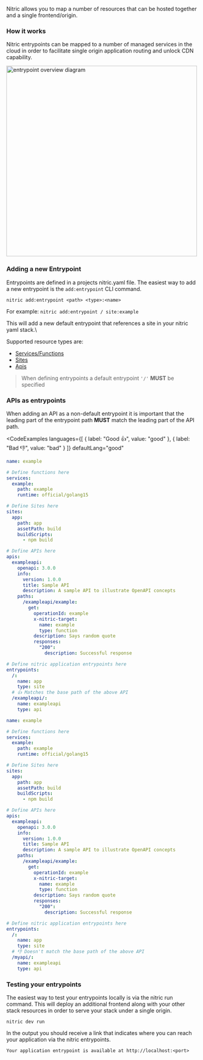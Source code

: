 Nitric allows you to map a number of resources that can be hosted together and a single frontend/origin.

### How it works

Nitric entrypoints can be mapped to a number of managed services in the cloud in order to facilitate single origin application routing
and unlock CDN capability.

<img
  src="../assets/img/nitric-entrypoints.svg"
  height="500"
  alt="entrypoint overview diagram"
/>

### Adding a new Entrypoint

Entrypoints are defined in a projects nitric.yaml file. The easiest way to add a new entrypoint is the `add:entrypoint` CLI command.

`nitric add:entrypoint <path> <type>:<name>`

For example: `nitric add:entrypoint / site:example`

This will add a new default entrypoint that references a site in your nitric yaml stack.\

Supported resource types are:

- [Services/Functions](./services)
- [Sites](./sites)
- [Apis](./api-gateways)

> When defining entrypoints a default entrypoint `'/'` **MUST** be specified

### APIs as entrypoints

When adding an API as a non-default entrypoint it is important that the leading part of the entrypoint path **MUST** match the leading part of the API path.

<CodeExamples
languages={[
	{
		label: "Good 👍",
		value: "good"
	},
	{
		label: "Bad 👎",
		value: "bad"
	}
	]}
	defaultLang="good"
>
<CodeExample lang="good">

```yaml
name: example

# Define functions here
services:
  example:
    path: example
    runtime: official/golang15

# Define Sites here
sites:
  app:
    path: app
    assetPath: build
    buildScripts:
      - npm build

# Define APIs here
apis:
  exampleapi:
    openapi: 3.0.0
    info:
      version: 1.0.0
      title: Sample API
      description: A sample API to illustrate OpenAPI concepts
    paths:
      /exampleapi/example:
        get:
          operationId: example
          x-nitric-target:
            name: example
            type: function
          description: Says random quote
          responses:
            "200":
              description: Successful response

# Define nitric application entrypoints here
entrypoints:
  /:
    name: app
    type: site
  # 👍 Matches the base path of the above API
  /exampleapi/:
    name: exampleapi
    type: api
```

</CodeExample>
<CodeExample lang="bad">

```yaml
name: example

# Define functions here
services:
  example:
    path: example
    runtime: official/golang15

# Define Sites here
sites:
  app:
    path: app
    assetPath: build
    buildScripts:
      - npm build

# Define APIs here
apis:
  exampleapi:
    openapi: 3.0.0
    info:
      version: 1.0.0
      title: Sample API
      description: A sample API to illustrate OpenAPI concepts
    paths:
      /exampleapi/example:
        get:
          operationId: example
          x-nitric-target:
            name: example
            type: function
          description: Says random quote
          responses:
            "200":
              description: Successful response

# Define nitric application entrypoints here
entrypoints:
  /:
    name: app
    type: site
  # 👎 Doesn't match the base path of the above API
  /myapi/:
    name: exampleapi
    type: api
```

</CodeExample>
</CodeExamples>

### Testing your entrypoints

The easiest way to test your entrypoints locally is via the nitric run command. This will deploy an additional frontend along with your other stack
resources in order to serve your stack under a single origin.

`nitric dev run`

In the output you should receive a link that indicates where you can reach your application via the nitric entrypoints.

`Your application entrypoint is available at http://localhost:<port>`
